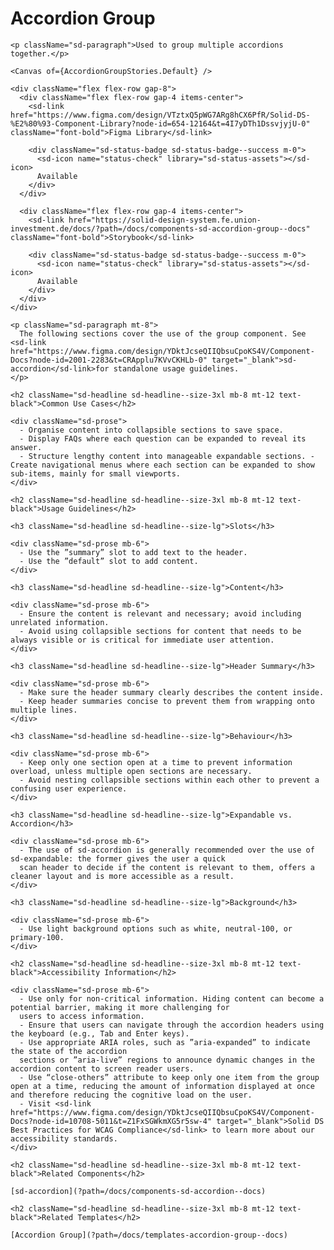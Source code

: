 

<Meta title="Components/sd-accordion-group/Overview" />

  <div className="sb-unstyled">
    <h1 className="sd-headline">Accordion Group</h1>

    <p className="sd-paragraph">Used to group multiple accordions together.</p>

    <Canvas of={AccordionGroupStories.Default} />

    <div className="flex flex-row gap-8">
      <div className="flex flex-row gap-4 items-center">
        <sd-link href="https://www.figma.com/design/VTztxQ5pWG7ARg8hCX6PfR/Solid-DS-%E2%80%93-Component-Library?node-id=654-12164&t=4I7yDTh1DssvjyjU-0" className="font-bold">Figma Library</sd-link>

        <div className="sd-status-badge sd-status-badge--success m-0">
          <sd-icon name="status-check" library="sd-status-assets"></sd-icon>
          Available
        </div>
      </div>

      <div className="flex flex-row gap-4 items-center">
        <sd-link href="https://solid-design-system.fe.union-investment.de/docs/?path=/docs/components-sd-accordion-group--docs" className="font-bold">Storybook</sd-link>

        <div className="sd-status-badge sd-status-badge--success m-0">
          <sd-icon name="status-check" library="sd-status-assets"></sd-icon>
          Available
        </div>
      </div>
    </div>

    <p className="sd-paragraph mt-8">
      The following sections cover the use of the group component. See <sd-link href="https://www.figma.com/design/YDktJcseQIIQbsuCpoKS4V/Component-Docs?node-id=2001-2283&t=CRApplu7KVvCKHLb-0" target="_blank">sd-accordion</sd-link>for standalone usage guidelines.
    </p>

    <h2 className="sd-headline sd-headline--size-3xl mb-8 mt-12 text-black">Common Use Cases</h2>

    <div className="sd-prose">
      - Organise content into collapsible sections to save space.
      - Display FAQs where each question can be expanded to reveal its answer.
      - Structure lengthy content into manageable expandable sections. - Create navigational menus where each section can be expanded to show sub-items, mainly for small viewports.
    </div>

    <h2 className="sd-headline sd-headline--size-3xl mb-8 mt-12 text-black">Usage Guidelines</h2>

    <h3 className="sd-headline sd-headline--size-lg">Slots</h3>

    <div className="sd-prose mb-6">
      - Use the ”summary” slot to add text to the header.
      - Use the ”default” slot to add content.
    </div>

    <h3 className="sd-headline sd-headline--size-lg">Content</h3>

    <div className="sd-prose mb-6">
      - Ensure the content is relevant and necessary; avoid including unrelated information.
      - Avoid using collapsible sections for content that needs to be always visible or is critical for immediate user attention.
    </div>

    <h3 className="sd-headline sd-headline--size-lg">Header Summary</h3>

    <div className="sd-prose mb-6">
      - Make sure the header summary clearly describes the content inside.
      - Keep header summaries concise to prevent them from wrapping onto multiple lines.
    </div>

    <h3 className="sd-headline sd-headline--size-lg">Behaviour</h3>

    <div className="sd-prose mb-6">
      - Keep only one section open at a time to prevent information overload, unless multiple open sections are necessary.
      - Avoid nesting collapsible sections within each other to prevent a confusing user experience.
    </div>

    <h3 className="sd-headline sd-headline--size-lg">Expandable vs. Accordion</h3>

    <div className="sd-prose mb-6">
      - The use of sd-accordion is generally recommended over the use of sd-expandable: the former gives the user a quick
      scan header to decide if the content is relevant to them, offers a cleaner layout and is more accessible as a result.
    </div>

    <h3 className="sd-headline sd-headline--size-lg">Background</h3>

    <div className="sd-prose mb-6">
      - Use light background options such as white, neutral-100, or primary-100.
    </div>

    <h2 className="sd-headline sd-headline--size-3xl mb-8 mt-12 text-black">Accessibility Information</h2>

    <div className="sd-prose mb-6">
      - Use only for non-critical information. Hiding content can become a potential barrier, making it more challenging for
      users to access information.
      - Ensure that users can navigate through the accordion headers using the keyboard (e.g., Tab and Enter keys).
      - Use appropriate ARIA roles, such as ”aria-expanded” to indicate the state of the accordion
      sections or ”aria-live” regions to announce dynamic changes in the accordion content to screen reader users.
      - Use “close-others” attribute to keep only one item from the group open at a time, reducing the amount of information displayed at once and therefore reducing the cognitive load on the user.
      - Visit <sd-link href="https://www.figma.com/design/YDktJcseQIIQbsuCpoKS4V/Component-Docs?node-id=10708-5011&t=Z1FxSGWkmXG5r5sw-4" target="_blank">Solid DS Best Practices for WCAG Compliance</sd-link> to learn more about our accessibility standards.
    </div>

    <h2 className="sd-headline sd-headline--size-3xl mb-8 mt-12 text-black">Related Components</h2>

    [sd-accordion](?path=/docs/components-sd-accordion--docs)

    <h2 className="sd-headline sd-headline--size-3xl mb-8 mt-12 text-black">Related Templates</h2>

    [Accordion Group](?path=/docs/templates-accordion-group--docs)

  </div>

